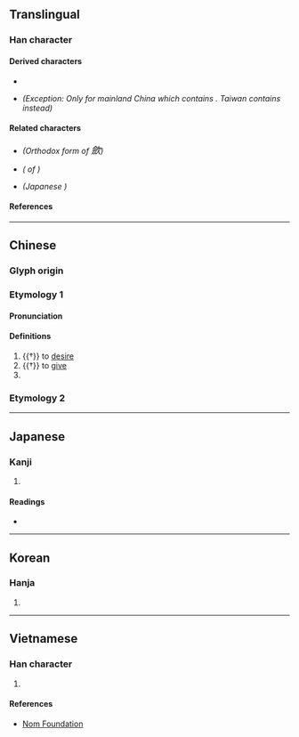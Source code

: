 {{also|斂|敛|㰸}}
{{character info}}
==Translingual==

===Han character===
{{Han char|rn=76|rad=欠|as=13|sn=17|four=87882|canj=OONO|ids=⿰僉欠}}

====Derived characters====
* {{l|mul|[[𡄥]], [[𡾴]], [[𢹦]], [[㶑]], [[𨰇]], [[蘝]], [[𣌋]], [[𤼏]], [[𪩪]], [[籨]], [[𤒡]]}}
* {{l|mul|[[𢌃]]}} ''(Exception: Only for mainland China {{w|GB 18030|character form}} which contains {{l|mul|⿸[[广]][[歛]]}}. Taiwan {{w|zh:中文標準交換碼|character form}} contains {{l|mul|⿰[[㢛]][[欠]]}} instead)''

====Related characters====
* {{l|mul|[[斂]]}} ''(Orthodox form of <big>歛</big>)''
* {{l|mul|[[敛]]}} ''({{w|Simplified form}} of {{l|mul|斂}})''
* {{l|mul|[[㰸]]}} ''(Japanese {{w|extended shinjitai}})''

====References====
{{Han ref|kx=0572.230|dkj=16210|dj=0960.210|hdz=32152.120|uh=6B5B}}

----

==Chinese==

===Glyph origin===
{{Han etym}}

===Etymology 1===
{{zh-forms}}

====Pronunciation====
{{zh-pron
|m=hān
|mc=y
|oc=y
|ma=
|cat=v
}}

====Definitions====
{{zh-hanzi}}

# {{†}} to [[desire]]
# {{†}} to [[give]]
# {{zh-alt-form|𧵊}}

===Etymology 2===
{{zh-see|斂|vt}}

----

==Japanese==

===Kanji===
{{ja-kanji|grade=|rs=欠13}}

# {{rfdef|ja|sort=欠13}}

====Readings====
* {{ja-readings|on=[[かん]] (kan), [[けん]] (ken)|kun=[[のぞむ]] (nozomu), [[あたえる]] (ataeru)}}

----

==Korean==

===Hanja===
{{ko-hanja|hangeul=검|eumhun=|rv=geom|mr=kŏm|y=kem}}

# {{rfdef|ko|sort=欠13}}

----

==Vietnamese==

===Han character===
{{vi-hantu|rs=欠13|[[liễm]], [[lém]], [[lẹm]], [[liệm]], [[lẻm]], [[lượm]]}}

# {{rfdef|vi|sort=欠13}}

====References====
* [http://nomfoundation.org/common/nom_details.php?codepoint=6B5B Nom Foundation]